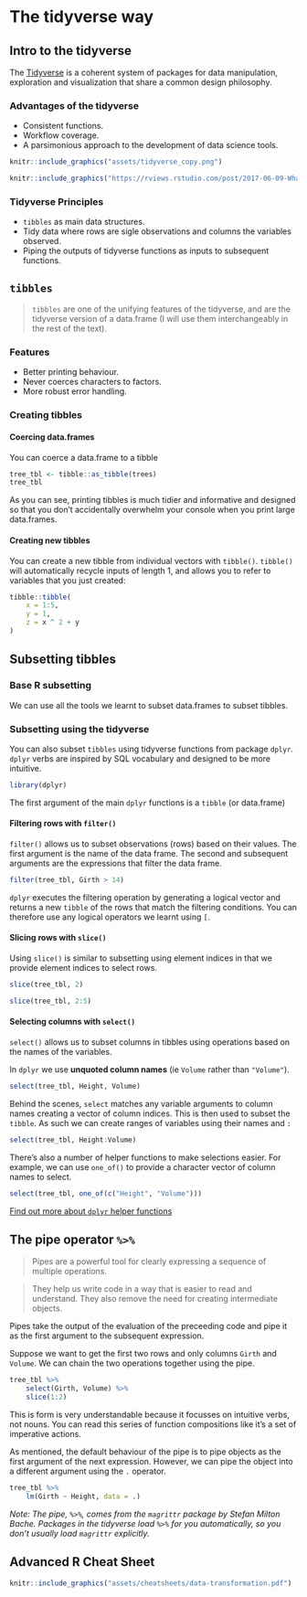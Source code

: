 # The tidyverse way


## Intro to the tidyverse

<div class="alert alert-info">

The [Tidyverse](https://www.tidyverse.org/) is a coherent system of packages for data manipulation, exploration and visualization that share a common design philosophy.

### Advantages of the tidyverse

- Consistent functions.
- Workflow coverage.
- A parsimonious approach to the development of data science tools.

</div>

```r
knitr::include_graphics("assets/tidyverse_copy.png")
```


```r
knitr::include_graphics("https://rviews.rstudio.com/post/2017-06-09-What-is-the-tidyverse_files/tidyverse2.png")
```

### Tidyverse Principles

- `tibbles` as main data structures.
- Tidy data where rows are sigle observations and columns the variables observed.
- Piping the outputs of tidyverse functions as inputs to subsequent functions.

## `tibbles`

> `tibbles` are one of the unifying features of the tidyverse, and are the tidyverse version of a data.frame (I will use them interchangeably in the rest of the text).

### Features

- Better printing behaviour.
- Never coerces characters to factors.
- More robust error handling.

### Creating tibbles

#### Coercing data.frames

You can coerce a data.frame to a tibble
```r
tree_tbl <- tibble::as_tibble(trees)
tree_tbl
```

As you can see, printing tibbles is much tidier and informative and designed so that you don’t accidentally overwhelm your console when you print large data.frames.

#### Creating new tibbles

You can create a new tibble from individual vectors with `tibble()`. `tibble()` will automatically recycle inputs of length 1, and allows you to refer to variables that you just created:

```r
tibble::tibble(
    x = 1:5, 
    y = 1, 
    z = x ^ 2 + y
)
```



## Subsetting tibbles

### Base R subsetting

We can use all the tools we learnt to subset data.frames to subset tibbles.


### Subsetting using the tidyverse

You can also subset `tibbles` using tidyverse functions from package `dplyr`. `dplyr` verbs are inspired by SQL vocabulary and designed to be more intuitive.

```r
library(dplyr)
```

The first argument of the main `dplyr` functions is a `tibble` (or data.frame)

#### Filtering rows with `filter()`

`filter()` allows us to subset observations (rows) based on their values. The first argument is the name of the data frame. The second and subsequent arguments are the expressions that filter the data frame.

```r
filter(tree_tbl, Girth > 14)
```

`dplyr` executes the filtering operation by generating a logical vector and returns a new `tibble` of the rows that match the filtering conditions. You can therefore use any logical operators we learnt using `[`.

#### Slicing rows with `slice()`

Using `slice()` is similar to subsetting using element indices in that we provide element indices to select rows.

```r
slice(tree_tbl, 2)

slice(tree_tbl, 2:5)
```

#### Selecting columns with `select()`

`select()` allows us to subset columns in tibbles using operations based on the names of the variables. 

In `dplyr` we use **unquoted column names** (ie `Volume` rather than `"Volume"`).


```r
select(tree_tbl, Height, Volume)
```

Behind the scenes, `select` matches any variable arguments to column names creating a vector of column indices. This is then used to subset the `tibble`. As such we can create ranges of variables using their names and `:`

```r
select(tree_tbl, Height:Volume)
```

There's also a number of helper functions to make selections easier. For example, we can use `one_of()` to provide a character vector of column names to select.

```r
select(tree_tbl, one_of(c("Height", "Volume")))
```

[Find out more about `dplyr` helper functions](https://tidyselect.r-lib.org/reference/select_helpers.html)


## The pipe operator `%>%`

> Pipes are a powerful tool for clearly expressing a sequence of multiple operations. 

> They help us write code in a way that is easier to read and understand. They also remove the need for creating intermediate objects.

<div alert alert-info>

Pipes take the output of the evaluation of the preceeding code and pipe it as the first argument to the subsequent expression.

</div>

Suppose we want to get the first two rows and only columns `Girth` and `Volume`. We can chain the two operations together using the pipe.

```r
tree_tbl %>%
    select(Girth, Volume) %>%
    slice(1:2)
```

This is form is very understandable because it focusses on intuitive verbs, not nouns. You can read this series of function compositions like it’s a set of imperative actions.


As mentioned, the default behaviour of the pipe is to pipe objects as the first argument of the next expression. However, we can pipe the object into a different argument using the `.` operator.

```r
tree_tbl %>%
    lm(Girth ~ Height, data = .)
```


_Note: The pipe, `%>%`, comes from the `magrittr` package by Stefan Milton Bache. Packages in the tidyverse load `%>%` for you automatically, so you don’t usually load `magrittr` explicitly._

## Advanced R Cheat Sheet

```r
knitr::include_graphics("assets/cheatsheets/data-transformation.pdf")
```